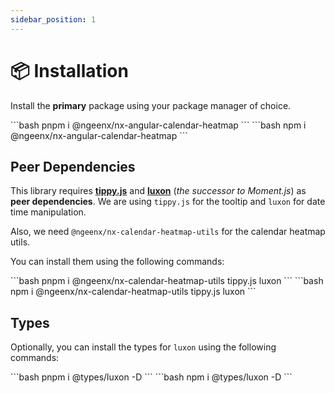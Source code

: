 ```yaml
---
sidebar_position: 1
---
```



# 📦 Installation

Install the **primary** package using your package manager of choice.

<Tabs>
  <TabItem value="pnpm" label="PNPM" default>
    ```bash
pnpm i @ngeenx/nx-angular-calendar-heatmap
    ```
  </TabItem>
  <TabItem value="npm" label="NPM">
    ```bash
npm i @ngeenx/nx-angular-calendar-heatmap
    ```
  </TabItem>
</Tabs>

## Peer Dependencies

This library requires **[tippy.js](https://atomiks.github.io/tippyjs/)** and **[luxon](https://moment.github.io/luxon/#/)** (*the successor to Moment.js*) as **peer dependencies**. We are using `tippy.js` for the tooltip and `luxon` for date time manipulation.

Also, we need `@ngeenx/nx-calendar-heatmap-utils` for the calendar heatmap utils.

You can install them using the following commands:

<Tabs>
  <TabItem value="pnpm" label="PNPM" default>
    ```bash
pnpm i @ngeenx/nx-calendar-heatmap-utils tippy.js luxon
    ```
  </TabItem>
  <TabItem value="npm" label="NPM">
    ```bash
npm i @ngeenx/nx-calendar-heatmap-utils tippy.js luxon
    ```
  </TabItem>
</Tabs>

## Types

Optionally, you can install the types for `luxon` using the following commands:

<Tabs>
  <TabItem value="pnpm" label="PNPM" default>
    ```bash
pnpm i @types/luxon -D
    ```
  </TabItem>
  <TabItem value="npm" label="NPM">
    ```bash
npm i @types/luxon -D
    ```
  </TabItem>
</Tabs>
